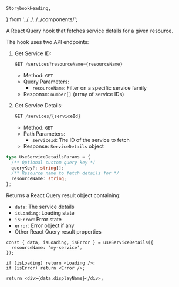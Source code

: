     StorybookHeading,
} from '../../../../components/';

<Meta title="Core/manager-react-components/Hooks/useServiceDetails" />

<StorybookHeading label="Overview" level={2} />

A React Query hook that fetches service details for a given resource.

<StorybookHeading label="Api" level={2} />

The hook uses two API endpoints:

1. Get Service ID:
   ```typescript
   GET /services?resourceName={resourceName}
   ```
   - Method: `GET`
   - Query Parameters:
     - `resourceName`: Filter on a specific service family
   - Response: `number[]` (array of service IDs)

2. Get Service Details:
   ```typescript
   GET /services/{serviceId}
   ```
   - Method: `GET`
   - Path Parameters:
     - `serviceId`: The ID of the service to fetch
   - Response: `ServiceDetails` object

<StorybookHeading label="Parameters" level={2} />

```typescript
type UseServiceDetailsParams = {
  /** Optional custom query key */
  queryKey?: string[];
  /** Resource name to fetch details for */
  resourceName: string;
};
```

<StorybookHeading label="Returns" level={2} />

Returns a React Query result object containing:
- `data`: The service details
- `isLoading`: Loading state
- `isError`: Error state
- `error`: Error object if any
- Other React Query result properties

<StorybookHeading label="Exemple" level={2} />

```tsx
const { data, isLoading, isError } = useServiceDetails({
  resourceName: 'my-service',
});

if (isLoading) return <Loading />;
if (isError) return <Error />;

return <div>{data.displayName}</div>;
```